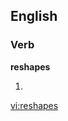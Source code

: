 
==English==

===Verb===
'''reshapes'''

# {{third-person singular of|[[reshape]]}}

[[vi:reshapes]]